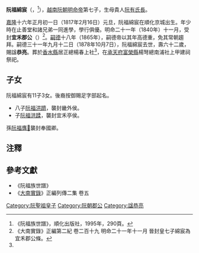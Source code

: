 '''阮福綿宸'''（{{vie|v='''Nguyễn Phúc Miên Thần'''|hn=阮福綿宸}}，{{bd|1817年|2月16日|1878年|10月7日|catIdx=R阮}}<ref name=shipu>《阮福族世譜》，順化出版社，1995年，290頁。</ref>），[[越南|越南]][[阮朝|阮朝]][[明命帝|明命帝]]第七子，生母貴人[[阮有氏長|阮有氏長]]。

[[嘉隆|嘉隆]]十六年正月初一日（1817年2月16日）元旦，阮福綿宸在順化京城出生。年少時在止善堂和諸兄弟一同進學，學行俱優。明命二十一年（1840年）十一月，受封'''宜禾郡公'''（{{vie|v=Nghi Hòa Quận Công|hn=宜禾郡公}}）<ref>《大南實錄》正編第二紀 卷二百十九 明命二十一年十一月 晉封皇七子綿宸為宜禾郡公條。</ref>。[[嗣德|嗣德]]十八年（1865年），嗣德帝以其年高德重，免其常朝趨拜。嗣德三十一年九月十二日（1878年10月7日），阮福綿宸去世，壽六十二歲，賜諡'''恭亮'''。葬於[[香水縣|香水縣]]居正總楊春上社<ref name=shipu/>，在[[承天府_(越南)|承天府]][[富榮縣|富榮縣]]楊弩總南浦社上甲建祠祭祀。

==子女==
阮福綿宸有11子3女。後裔按御賜足字部起名。
*八子[[阮福洪躋|阮福洪躋]]，襲封畿外侯。
*子[[阮福洪蹂|阮福洪蹂]]，襲封宜禾亭侯。
孫[[阮福膺𨀴|阮福膺𨀴]]襲封奉國卿。

==注釋==
{{reflist}}

==參考文獻==
*《阮福族世譜》
*《[[大南實錄|大南實錄]]》正編列傳二集 卷五
{{阮聖祖子女}}
[[Category:阮聖祖皇子|Category:阮聖祖皇子]]
[[Category:阮朝郡公|Category:阮朝郡公]]
[[Category:諡恭亮|Category:諡恭亮]]